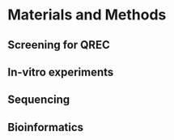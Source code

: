 # Materials and Methods

## Screening for QREC
## In-vitro experiments
## Sequencing
## Bioinformatics